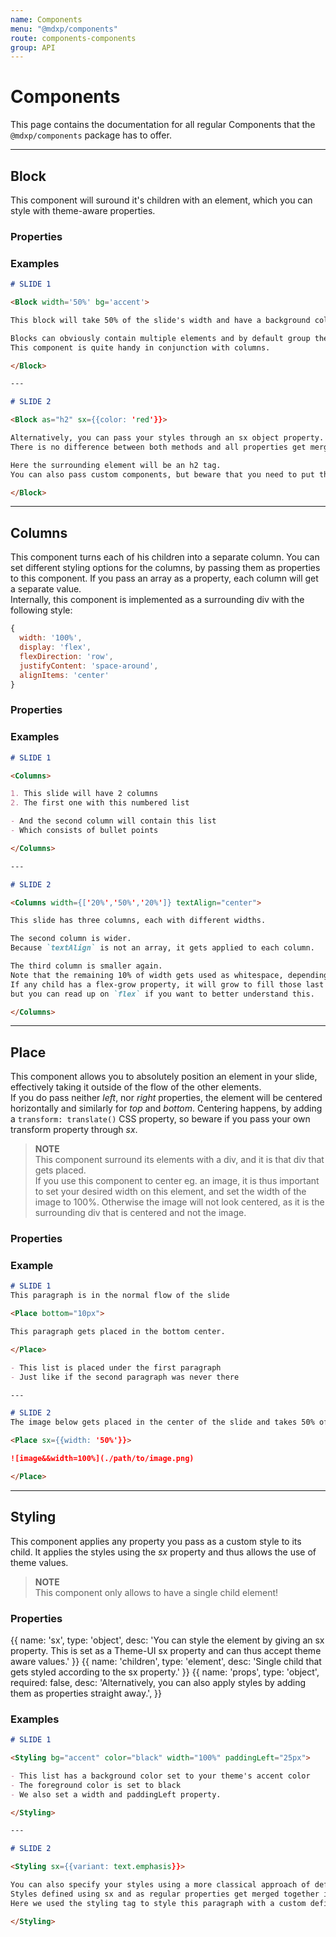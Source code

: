 ```yaml
---
name: Components
menu: "@mdxp/components"
route: components-components
group: API
---
```



# Components
This page contains the documentation for all regular Components that the `@mdxp/components` package has to offer.

---


## Block
This component will suround it's children with an element, which you can style with theme-aware properties.

### Properties
<Arguments of={Block} />

### Examples
```md
# SLIDE 1

<Block width='50%' bg='accent'>

This block will take 50% of the slide's width and have a background color set to the theme accent color.

Blocks can obviously contain multiple elements and by default group them in a div.
This component is quite handy in conjunction with columns.

</Block>

---

# SLIDE 2

<Block as="h2" sx={{color: 'red'}}>

Alternatively, you can pass your styles through an sx object property.
There is no difference between both methods and all properties get merged shallowly, using the object spread syntax.

Here the surrounding element will be an h2 tag.  
You can also pass custom components, but beware that you need to put them in between braces instead of quotes : {Component}

</Block>

```

---


## Columns
This component turns each of his children into a separate column.
You can set different styling options for the columns, by passing them as properties to this component.
If you pass an array as a property, each column will get a separate value.  
Internally, this component is implemented as a surrounding div with the following style:
```js
{
  width: '100%',
  display: 'flex',
  flexDirection: 'row',
  justifyContent: 'space-around',
  alignItems: 'center'
}
```

### Properties
<Arguments of={Columns} />

### Examples
```md
# SLIDE 1

<Columns>

1. This slide will have 2 columns
2. The first one with this numbered list

- And the second column will contain this list
- Which consists of bullet points

</Columns>

---

# SLIDE 2

<Columns width={['20%','50%','20%']} textAlign="center">

This slide has three columns, each with different widths.

The second column is wider.
Because `textAlign` is not an array, it gets applied to each column.

The third column is smaller again.
Note that the remaining 10% of width gets used as whitespace, depending on the justify-content parent property.
If any child has a flex-grow property, it will grow to fill those last 10%,
but you can read up on `flex` if you want to better understand this.

</Columns>
```

---


## Place
This component allows you to absolutely position an element in your slide, effectively taking it outside of the flow of the other elements.  
If you do pass neither _left_, nor _right_ properties, the element will be centered horizontally and similarly for _top_ and _bottom_.
Centering happens, by adding a `transform: translate()` CSS property, so beware if you pass your own transform property through _sx_.

> __NOTE__  
> This component surround its elements with a div, and it is that div that gets placed.  
> If you use this component to center eg. an image, it is thus important to set your desired width on this element,
> and set the width of the image to 100%.
> Otherwise the image will not look centered, as it is the surrounding div that is centered and not the image.

### Properties
<Arguments of={Place} />

### Example
```md
# SLIDE 1
This paragraph is in the normal flow of the slide

<Place bottom="10px">

This paragraph gets placed in the bottom center.

</Place>

- This list is placed under the first paragraph
- Just like if the second paragraph was never there

---

# SLIDE 2
The image below gets placed in the center of the slide and takes 50% of the slide width.

<Place sx={{width: '50%'}}>

![image&&width=100%](./path/to/image.png)

</Place>
```

---


## Styling
This component applies any property you pass as a custom style to its child.
It applies the styles using the _sx_ property and thus allows the use of theme values.

> __NOTE__  
> This component only allows to have a single child element!

### Properties
<Arguments>
{{
  name: 'sx',
  type: 'object',
  desc: 'You can style the element by giving an sx property. This is set as a Theme-UI sx property and can thus accept theme aware values.'
}}
{{
  name: 'children',
  type: 'element',
  desc: 'Single child that gets styled according to the sx property.'
}}
{{
  name: 'props',
  type: 'object',
  required: false,
  desc: 'Alternatively, you can also apply styles by adding them as properties straight away.',
}}
</Arguments>

### Examples
```md
# SLIDE 1

<Styling bg="accent" color="black" width="100%" paddingLeft="25px">

- This list has a background color set to your theme's accent color
- The foreground color is set to black
- We also set a width and paddingLeft property.

</Styling>

---

# SLIDE 2

<Styling sx={{variant: text.emphasis}}>

You can also specify your styles using a more classical approach of defining an `sx` property.
Styles defined using sx and as regular properties get merged together in a shallow manner (object spread syntax).  
Here we used the styling tag to style this paragraph with a custom defined `text.emphasis` variant.

</Styling>
```
